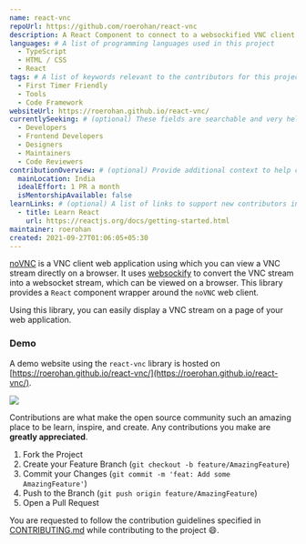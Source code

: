 ```yaml
---
name: react-vnc
repoUrl: https://github.com/roerohan/react-vnc
description: A React Component to connect to a websockified VNC client using noVNC.
languages: # A list of programming languages used in this project
  - TypeScript
  - HTML / CSS
  - React
tags: # A list of keywords relevant to the contributors for this project
  - First Timer Friendly
  - Tools
  - Code Framework
websiteUrl: https://roerohan.github.io/react-vnc/
currentlySeeking: # (optional) These fields are searchable and very helpful for contributors to match well with your project
  - Developers
  - Frontend Developers
  - Designers
  - Maintainers
  - Code Reviewers
contributionOverview: # (optional) Provide additional context to help contributors match well with your project
  mainLocation: India
  idealEffort: 1 PR a month
  isMentorshipAvailable: false
learnLinks: # (optional) A list of links to support new contributors in learning about your project and tech stack and culture / community
  - title: Learn React
    url: https://reactjs.org/docs/getting-started.html
maintainer: roerohan
created: 2021-09-27T01:06:05+05:30
---
```


<!-- Divide your content into sections using our handy shortcodes. Each section is optional -->

<Overview>

[noVNC](https://github.com/novnc/noVNC) is a VNC client web application using which you can view a VNC stream directly on a browser. It uses [websockify](https://github.com/novnc/websockify) to convert the VNC stream into a websocket stream, which can be viewed on a browser. This library provides a `React` component wrapper around the `noVNC` web client.

Using this library, you can easily display a VNC stream on a page of your web application.


### Demo

A demo website using the `react-vnc` library is hosted on [https://roerohan.github.io/react-vnc/](https://roerohan.github.io/react-vnc/).

<img src="https://raw.githubusercontent.com/roerohan/react-vnc/main/public/demo.png"></img>

</Overview>
<Contributing>

Contributions are what make the open source community such an amazing place to be learn, inspire, and create. Any contributions you make are **greatly appreciated**.

1. Fork the Project
2. Create your Feature Branch (`git checkout -b feature/AmazingFeature`)
3. Commit your Changes (`git commit -m 'feat: Add some AmazingFeature'`)
4. Push to the Branch (`git push origin feature/AmazingFeature`)
5. Open a Pull Request

You are requested to follow the contribution guidelines specified in [CONTRIBUTING.md](https://github.com/roerohan/react-vnc/blob/master/CONTRIBUTING.md) while contributing to the project :smile:.

</Contributing>